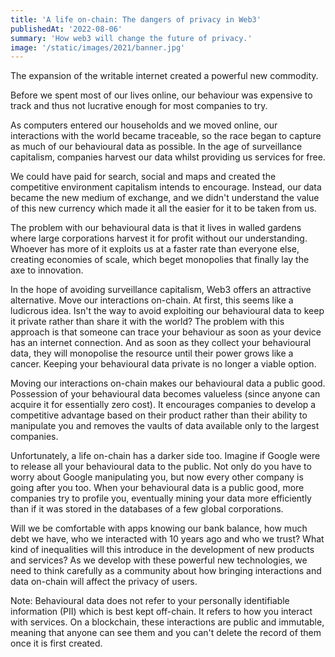 ```yaml
---
title: 'A life on-chain: The dangers of privacy in Web3'
publishedAt: '2022-08-06'
summary: 'How web3 will change the future of privacy.'
image: '/static/images/2021/banner.jpg'
---
```


The expansion of the writable internet created a powerful new commodity.

Before we spent most of our lives online, our behaviour was expensive to track and thus not lucrative enough for most companies to try.

As computers entered our households and we moved online, our interactions with the world became traceable, so the race began to capture as much of our behavioural data as possible. In the age of surveillance capitalism, companies harvest our data whilst providing us services for free.

We could have paid for search, social and maps and created the competitive environment capitalism intends to encourage. Instead, our data became the new medium of exchange, and we didn't understand the value of this new currency which made it all the easier for it to be taken from us.

The problem with our behavioural data is that it lives in walled gardens where large corporations harvest it for profit without our understanding. Whoever has more of it exploits us at a faster rate than everyone else, creating economies of scale, which beget monopolies that finally lay the axe to innovation.

In the hope of avoiding surveillance capitalism, Web3 offers an attractive alternative. Move our interactions on-chain. At first, this seems like a ludicrous idea. Isn't the way to avoid exploiting our behavioural data to keep it private rather than share it with the world? The problem with this approach is that someone can trace your behaviour as soon as your device has an internet connection. And as soon as they collect your behavioural data, they will monopolise the resource until their power grows like a cancer. Keeping your behavioural data private is no longer a viable option.

Moving our interactions on-chain makes our behavioural data a public good. Possession of your behavioural data becomes valueless (since anyone can acquire it for essentially zero cost). It encourages companies to develop a competitive advantage based on their product rather than their ability to manipulate you and removes the vaults of data available only to the largest companies.

Unfortunately, a life on-chain has a darker side too. Imagine if Google were to release all your behavioural data to the public. Not only do you have to worry about Google manipulating you, but now every other company is going after you too. When your behavioural data is a public good, more companies try to profile you, eventually mining your data more efficiently than if it was stored in the databases of a few global corporations.

Will we be comfortable with apps knowing our bank balance, how much debt we have, who we interacted with 10 years ago and who we trust? What kind of inequalities will this introduce in the development of new products and services? As we develop with these powerful new technologies, we need to think carefully as a community about how bringing interactions and data on-chain will affect the privacy of users.

Note: Behavioural data does not refer to your personally identifiable information (PII) which is best kept off-chain. It refers to how you interact with services. On a blockchain, these interactions are public and immutable, meaning that anyone can see them and you can't delete the record of them once it is first created.

